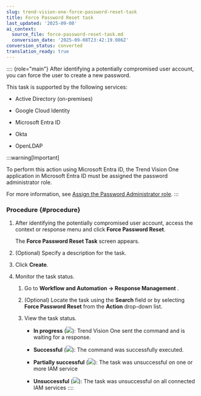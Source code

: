 ```yaml
---
slug: trend-vision-one-force-password-reset-task
title: Force Password Reset task
last_updated: '2025-09-08'
ai_context:
  source_file: force-password-reset-task.md
  conversion_date: '2025-09-08T23:42:19.086Z'
conversion_status: converted
translation_ready: true
---
```


:::: {role="main"}
After identifying a potentially compromised user account, you can force the user to create a new password.

This task is supported by the following services:

- Active Directory (on-premises)

- Google Cloud Identity

- Microsoft Entra ID

- Okta

- OpenLDAP

:::warning[Important]

To perform this action using Microsoft Entra ID, the Trend Vision One application in Microsoft Entra ID must be assigned the password administrator role.

For more information, see [Assign the Password Administrator role](assigning-password-admin-role.mdx).
:::

### Procedure {#procedure}

1.  After identifying the potentially compromised user account, access the context or response menu and click **Force Password Reset**.

    The **Force Password Reset Task** screen appears.

2.  (Optional) Specify a description for the task.

3.  Click **Create**.

4.  Monitor the task status.

    1.  Go to **Workflow and Automation → Response Management** .

    2.  (Optional) Locate the task using the **Search** field or by selecting **Force Password Reset** from the **Action** drop-down list.

    3.  View the task status.

        - **In progress** (![](/images/in_progress=GUID-A55897DB-3DEA-4F5C-B7F9-70B3D7FB9EDE=1=en-us=Low.webp)): Trend Vision One sent the command and is waiting for a response.

        - **Successful** (![](/images/successful=GUID-1E31AD86-DE2E-48B5-85F7-7C78A3E8BB11=1=en-us=Low.webp)): The command was successfully executed.

        - **Partially successful** (![](/images/partially_successful_icon=GUID-20230103030733.webp)): The task was unsuccessful on one or more IAM service

        - **Unsuccessful** (![](/images/error=5cc21722-7ceb-480c-b9c2-a47d420cf1cc.webp)): The task was unsuccessful on all connected IAM services
::::
